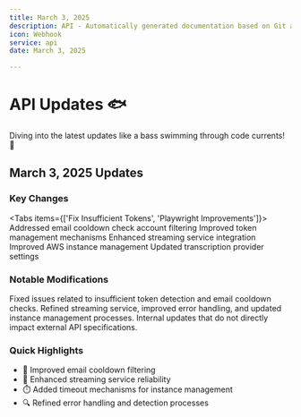 ```yaml
---
title: March 3, 2025
description: API - Automatically generated documentation based on Git activity.
icon: Webhook
service: api
date: March 3, 2025

---
```


# API Updates 🐟

<Callout type="info">
  Diving into the latest updates like a bass swimming through code currents! 🎣
</Callout>

## March 3, 2025 Updates

### Key Changes

<Tabs items={['Fix Insufficient Tokens', 'Playwright Improvements']}>
  <Tab value="Fix Insufficient Tokens">
    <Steps>
      <Step>Addressed email cooldown check account filtering</Step>
      <Step>Improved token management mechanisms</Step>
    </Steps>
  </Tab>
  <Tab value="Playwright Improvements">
    <Steps>
      <Step>Enhanced streaming service integration</Step>
      <Step>Improved AWS instance management</Step>
      <Step>Updated transcription provider settings</Step>
    </Steps>
  </Tab>
</Tabs>

### Notable Modifications

<Accordions>
  <Accordion title="Token and Email Handling" value="token-management">
    Fixed issues related to insufficient token detection and email cooldown checks.
  </Accordion>
  <Accordion title="Streaming and Service Enhancements" value="streaming-improvements">
    Refined streaming service, improved error handling, and updated instance management processes.
  </Accordion>
</Accordions>

<Callout type="warn">
  Internal updates that do not directly impact external API specifications.
</Callout>

### Quick Highlights

- 🔧 Improved email cooldown filtering
- 🚀 Enhanced streaming service reliability
- ⏱️ Added timeout mechanisms for instance management
- 🔍 Refined error handling and detection processes